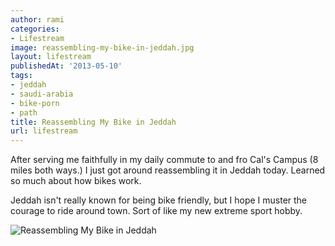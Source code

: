 ```yaml
---
author: rami
categories:
- Lifestream
image: reassembling-my-bike-in-jeddah.jpg
layout: lifestream
publishedAt: '2013-05-10'
tags:
- jeddah
- saudi-arabia
- bike-porn
- path
title: Reassembling My Bike in Jeddah
url: lifestream
---
```


After serving me faithfully in my daily commute to and fro Cal's Campus (8 miles both ways.) I just got around reassembling it in Jeddah today. Learned so much about how bikes work.

Jeddah isn't really known for being bike friendly, but I hope I muster the courage to ride around town. Sort of like my new extreme sport hobby.

![Reassembling My Bike in Jeddah](/assets/images/content/lifestream/reassembling-my-bike-in-jeddah.jpg)

